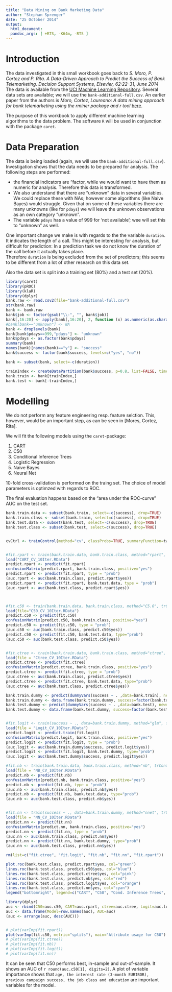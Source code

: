 ```yaml
---
title: "Data Mining on Bank Marketing Data"
author: "Stephan Sprenger"
date: "25 October 2014"
output: 
  html_document:
  pandoc_args: [ +RTS, -K64m, -RTS ]
---
```


# Introduction

The data investigated in this small workbook goes back to _S. Moro, P. Cortez and P. Rita. A Data-Driven Approach to Predict the Success of Bank Telemarketing. Decision Support Systems, Elsevier, 62:22-31, June 2014_  
The data is available from the [UCI Machine Learning Repository](https://archive.ics.uci.edu/ml/datasets/Bank+Marketing). Several data sets are available; we will use the ```bank-additional-full.csv```.
An earlier paper from the authors is _Moro, Cortez, Laureano: A data mining approach for bank telemarketing using the rminer package and r tool_ [here](http://bru-unide.iscte.pt/RePEc/pdfs/13-06.pdf).

The purpose of this workbook to apply different machine learning algorithms to the data problem. The software ```R``` will be used in conjunction with the package ```caret```.


# Data Preparation

The data is being loaded (again, we will use the ```bank-additional-full.csv```).  
Investigation shows that the data needs to be prepared for analysis.
The following steps are performed:

* the financial indicators are "factor, while we would want to have them as numeric for analysis. Therefore this data is transformed.
* We also understand that there are "unknown" data in several variables. We could replace these with NAs; however some algorithms (like Naive Bayes) would struggle. Given that on some of these variables there are many unknowns (like for ```pdays```) we will leave the unknown observations as an own category "unknown".   
* The variable ```pdays``` has a value of 999 for 'not available'; wee will set this to "unknown" as well.

One important change we make is with regards to the the variable ```duration```. It indicates the length of a call. This might be interesting for analysis, but difficult for prediction: In a prediction task we do not know the duration of the call before it actually takes place.  
Therefore ```duration``` is being excluded from the set of predictors; this seems to be different from a lot of other research on this data set.  

Also the data set is split into a training set (80%) and a test set (20%). 

```r
library(caret)
library(pROC)
library(klaR)
library(dplyr)
bank.raw <- read.csv2(file="bank-additional-full.csv")
str(bank.raw)
bank <- bank.raw
bank$job <- factor(gsub("\\-", "", bank$job))
bank[,16:20] <- apply(bank[,16:20], 2, function (x) as.numeric(as.character(x)))
#bank[bank=="unknown"] <- NA
bank <- droplevels(bank)
bank[bank$pdays==999,"pdays"] <- "unknown"
bank$pdays <- as.factor(bank$pdays)
summary(bank)
names(bank)[names(bank)=="y"] <- "success"
bank$success <- factor(bank$success, levels=c("yes", "no"))

bank <- subset(bank, select=-c(duration))

trainIndex <- createDataPartition(bank$success, p=0.8, list=FALSE, times=1)
bank.train <- bank[trainIndex,]
bank.test <- bank[-trainIndex,]

```


# Modelling

We do not perform any feature engineering resp. feature selction. This, however, would be an important step, as can be seen in [Mores, Cortez, Rita].   

We will fit the following models using the ```caret```-package:

1. CART
2. C50
3. Conditional Inference Trees
4. Logistic Regression
5. Naive Bayes
6. Neural Net

10-fold cross-validation is performed on the traing set. The choice of model parameters is optimzed with regards to ROC.  

The final evaluation happens based on the "area under the ROC-curve" AUC on the test set.  

```r
bank.train.data <- subset(bank.train, select=-c(success), drop=TRUE)
bank.train.class <- subset(bank.train, select=c(success), drop=TRUE)
bank.test.data <- subset(bank.test, select=-c(success), drop=TRUE)
bank.test.class <- subset(bank.test, select=c(success), drop=TRUE)


cvCtrl <- trainControl(method="cv", classProbs=TRUE, summaryFunction=twoClassSummary, verboseIter=TRUE)


#fit.rpart <- train(bank.train.data, bank.train.class, method="rpart", trControl=cvCtrl, metric="ROC", tuneLength = 10)
load("CART_CV_10Iter.RData")
predict.rpart <- predict(fit.rpart)
confusionMatrix(predict.rpart, bank.train.class, positive="yes")
predict.rpart <- predict(fit.rpart, type = "prob")
(auc.rpart <- auc(bank.train.class, predict.rpart$yes))
predict.rpart <- predict(fit.rpart, bank.test.data, type = "prob")
(auc.rpart <- auc(bank.test.class, predict.rpart$yes))



#fit.c50 <- train(bank.train.data, bank.train.class, method="C5.0", trControl=cvCtrl, metric="ROC", tuneLength = 10)
load(file="C50_CV_10Iter.RData")
predict.c50 <- predict(fit.c50)
confusionMatrix(predict.c50, bank.train.class, positive="yes")
predict.c50 <- predict(fit.c50, type = "prob")
(auc.c50 <- auc(bank.train.class, predict.c50$yes))
predict.c50 <- predict(fit.c50, bank.test.data, type="prob")
(auc.c50 <- auc(bank.test.class, predict.c50$yes))


#fit.ctree <- train(bank.train.data, bank.train.class, method="ctree", trControl=cvCtrl, metric="ROC")
load(file = "Ctree_CV_10Iter.RData")
predict.ctree <- predict(fit.ctree)
confusionMatrix(predict.ctree, bank.train.class, positive="yes")
predict.ctree <- predict(fit.ctree, type = "prob")
(auc.ctree <- auc(bank.train.class, predict.ctree$yes))
predict.ctree <- predict(fit.ctree, bank.test.data, type="prob")
(auc.ctree <- auc(bank.test.class, predict.ctree$yes))

bank.train.dummy <- predict(dummyVars(success ~ . ,data=bank.train), newdata=bank.train)
bank.train.dummy <- data.frame(bank.train.dummy, success=factor(bank.train$success))
bank.test.dummy <- predict(dummyVars(success ~ . ,data=bank.test), newdata=bank.test)
bank.test.dummy <- data.frame(bank.test.dummy, success=factor(bank.test$success))


#fit.logit <- train(success ~ ., data=bank.train.dummy, method="glm", family=binomial, trControl=cvCtrl, metric="ROC", tuneLength=1)
load(file = "Logit_CV_10Iter.RData")
predict.logit <- predict.train(fit.logit)
confusionMatrix(predict.logit, bank.train.class, positive="yes")
predict.logit <- predict(fit.logit, type = "prob")
(auc.logit <- auc(bank.train.dummy$success, predict.logit$yes))
predict.logit <- predict(fit.logit, bank.test.dummy, type="prob")
(auc.logit <- auc(bank.test.dummy$success, predict.logit$yes))

#fit.nb <- train(bank.train.data, bank.train.class, method="nb", trControl=cvCtrl, metric="ROC", tuneLength=10)
load(file = "NB_CV_10Iter.RData")
predict.nb <- predict(fit.nb)
confusionMatrix(predict.nb, bank.train.class, positive="yes")
predict.nb <- predict(fit.nb, type = "prob")
(auc.nb <- auc(bank.train.class, predict.nb$yes))
predict.nb <- predict(fit.nb, bank.test.data, type="prob")
(auc.nb <- auc(bank.test.class, predict.nb$yes))


#fit.nn <- train(success ~ ., data=bank.train.dummy, method="nnet", trControl=cvCtrl, metric="ROC", tuneLength=10)
load(file = "NN_CV_10Iter.RData")
predict.nn <- predict(fit.nn)
confusionMatrix(predict.nn, bank.train.class, positive="yes")
predict.nn <- predict(fit.nn, type = "prob")
(auc.nn <- auc(bank.train.class, predict.nn$yes))
predict.nn <- predict(fit.nn, bank.test.dummy, type="prob")
(auc.nn <- auc(bank.test.class, predict.nn$yes))

rm(list=c("fit.ctree", "fit.logit", "fit.nb", "fit.nn", "fit.rpart"))

plot.roc(bank.test.class, predict.rpart$yes, col="green")
lines.roc(bank.test.class, predict.c50$yes, col="blue")
lines.roc(bank.test.class, predict.ctree$yes, col="pink")
lines.roc(bank.test.class, predict.nb$yes, col="red")
lines.roc(bank.test.class, predict.logit$yes, col="orange")
lines.roc(bank.test.class, predict.nn$yes, col="cyan")
legend("bottomright", legend=c("CART", "C50", "Cond. Inference Trees", "Naive Bayes", "Logit", "Neural Net"), col=c("green", "blue", "pink", "red", "orange", "cyan"), lwd=2, cex=0.5)

library(dplyr)
auc <- rbind(C50=auc.c50, CART=auc.rpart, ctree=auc.ctree, Logit=auc.logit, NaiveBayes=auc.nb, NeuralNet=auc.nn)
auc <- data.frame(Model=row.names(auc), AUC=auc)
(auc <- arrange(auc, desc(AUC)))


# plot(varImp(fit.rpart))
plot(varImp(fit.c50, metric="splits"), main="Attribute usage for C50")
# plot(varImp(fit.ctree))
# plot(varImp(fit.nb))
# plot(varImp(fit.logit))
# plot(varImp(fit.nn))
```

It can be seen that C50 performs best, in-sample and out-of-sample. It shows an AUC of `r round(auc.c50[1], digits=2)`.
A plot of variable importance shows that ```age, the interest rate (3-month EURIBOR), previous campaign success, the job class and education``` are important variables for the model.

